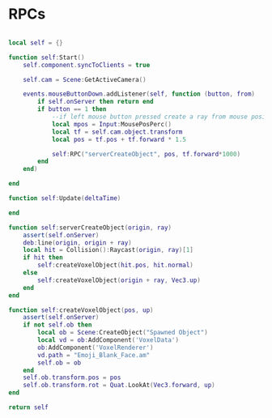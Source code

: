 # RPCs


```lua

local self = {}

function self:Start()
    self.component.syncToClients = true

    self.cam = Scene:GetActiveCamera()

    events.mouseButtonDown.addListener(self, function (button, from)
        if self.onServer then return end
        if button == 1 then
            --if left mouse button pressed create a ray from mouse position and direction
            local mpos = Input:MousePosPerc()
            local tf = self.cam.object.transform
            local pos = tf.pos + tf.forward * 1.5

            self:RPC("serverCreateObject", pos, tf.forward*1000)
        end
    end)

end

function self:Update(deltaTime)

end

function self:serverCreateObject(origin, ray)
    assert(self.onServer)
    deb:line(origin, origin + ray)
    local hit = Collision():Raycast(origin, ray)[1]
    if hit then
        self:createVoxelObject(hit.pos, hit.normal)
    else
        self:createVoxelObject(origin + ray, Vec3.up)
    end
end

function self:createVoxelObject(pos, up)
    assert(self.onServer)
    if not self.ob then
        local ob = Scene:CreateObject("Spawned Object")
        local vd = ob:AddComponent('VoxelData')
        ob:AddComponent('VoxelRenderer')
        vd.path = "Emoji_Blank_Face.am"
        self.ob = ob
    end
    self.ob.transform.pos = pos
    self.ob.transform.rot = Quat.LookAt(Vec3.forward, up)
end

return self

```